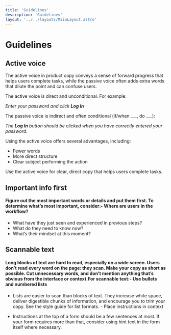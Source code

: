 ```yaml
---
title: 'Guidelines'
description: 'Guidelines'
layout: '../../layouts/MainLayout.astro'
---
```



# Guidelines

## Active voice

The active voice in product copy conveys a sense of forward progress that helps users complete tasks, while the passive voice often adds extra words that dilute the point and can confuse users. 

The active voice is direct and unconditional. For example: 

_Enter your password and click_ **_Log In_**

The passive voice is indirect and often conditional (if/when \_\_\_, do \_\_\_): 

_The_ **_Log In_** _button should be clicked when you have correctly entered your password._

Using the active voice offers several advantages, including:

- Fewer words
- More direct structure 
- Clear subject performing the action

Use the active voice for clear, direct copy that helps users complete tasks.


## Important info first

#### Figure out the most important words or details and put them first. To determine what’s most important, consider:- Where are users in the workflow?
- What have they just seen and experienced in previous steps?
- What do they need to know now?
- What’s their mindset at this moment?

## Scannable text

#### Long blocks of text are hard to read, especially on a wide screen. Users don’t read every word on the page: they scan. Make your copy as short as possible. Cut unnecessary words, and don’t mention anything that’s obvious from the interface or context.For scannable text:- Use bullets and numbered lists

  - Lists are easier to scan than blocks of text. They increase white space, deliver digestible chunks of information, and encourage you to trim your copy. See the style guide for list formats. - Place instructions in context

  - Instructions at the top of a form should be a few sentences at most. If your form requires more than that, consider using hint text in the form itself where necessary.

